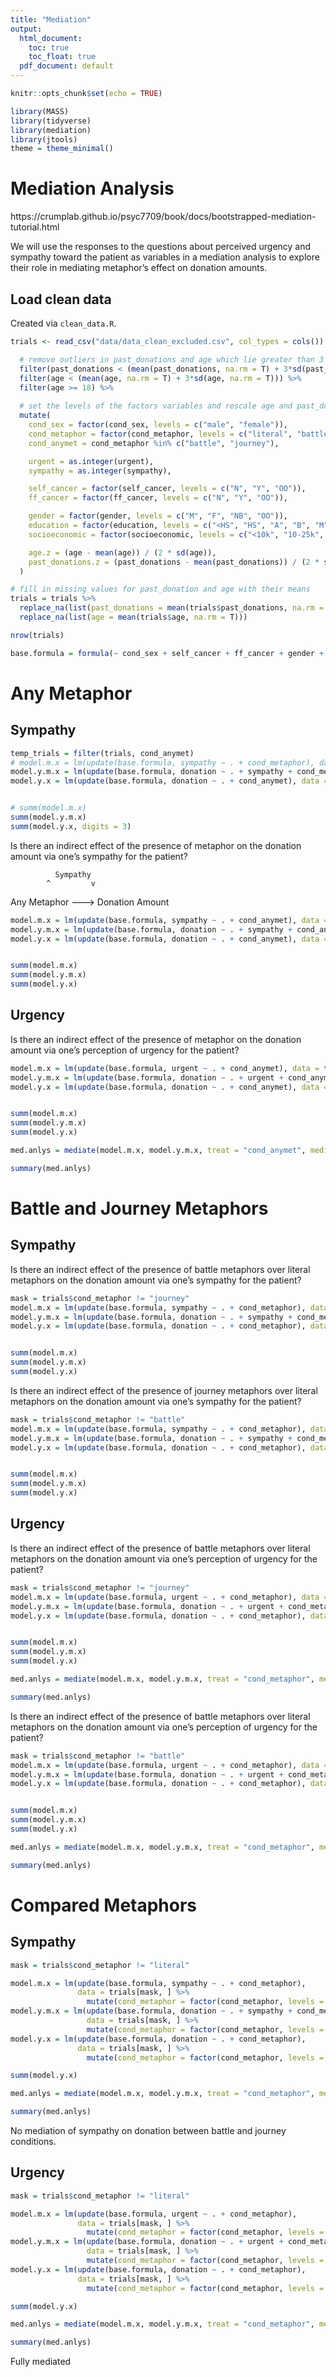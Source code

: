 ```yaml
---
title: "Mediation"
output:
  html_document:
    toc: true
    toc_float: true
  pdf_document: default
---
```


```r
knitr::opts_chunk$set(echo = TRUE)
```

```r
library(MASS)
library(tidyverse)
library(mediation)
library(jtools)
theme = theme_minimal()
```

# Mediation Analysis

https://crumplab.github.io/psyc7709/book/docs/bootstrapped-mediation-tutorial.html

We will use the responses to the questions about perceived urgency and sympathy toward the patient as variables in a mediation analysis to explore their role in mediating metaphor's effect on donation amounts.

## Load clean data

Created via `clean_data.R`.

```r
trials <- read_csv("data/data_clean_excluded.csv", col_types = cols()) %>%

  # remove outliers in past_donations and age which lie greater than 3 SDs away
  filter(past_donations < (mean(past_donations, na.rm = T) + 3*sd(past_donations, na.rm = T))) %>%
  filter(age < (mean(age, na.rm = T) + 3*sd(age, na.rm = T))) %>%
  filter(age >= 18) %>%
  
  # set the levels of the factors variables and rescale age and past_donations
  mutate(
    cond_sex = factor(cond_sex, levels = c("male", "female")),
    cond_metaphor = factor(cond_metaphor, levels = c("literal", "battle", "journey")),
    cond_anymet = cond_metaphor %in% c("battle", "journey"),

    urgent = as.integer(urgent),
    sympathy = as.integer(sympathy),

    self_cancer = factor(self_cancer, levels = c("N", "Y", "OO")),
    ff_cancer = factor(ff_cancer, levels = c("N", "Y", "OO")),

    gender = factor(gender, levels = c("M", "F", "NB", "OO")),
    education = factor(education, levels = c("<HS", "HS", "A", "B", "M", "P", "D", "OO")),
    socioeconomic = factor(socioeconomic, levels = c("<10k", "10-25k", "25-50k", "50-75k", "75-100k", "100-150k", ">150k", "OO")),

    age.z = (age - mean(age)) / (2 * sd(age)),
    past_donations.z = (past_donations - mean(past_donations)) / (2 * sd(past_donations)),
  )

# fill in missing values for past_donation and age with their means
trials = trials %>% 
  replace_na(list(past_donations = mean(trials$past_donations, na.rm = T))) %>%
  replace_na(list(age = mean(trials$age, na.rm = T)))

nrow(trials)
```

```r
base.formula = formula(~ cond_sex + self_cancer + ff_cancer + gender + education + socioeconomic + past_donations.z + age.z)
```

# Any Metaphor

## Sympathy

```r
temp_trials = filter(trials, cond_anymet)
# model.m.x = lm(update(base.formula, sympathy ~ . + cond_metaphor), data = temp_trials)
model.y.m.x = lm(update(base.formula, donation ~ . + sympathy + cond_metaphor), data = temp_trials)
model.y.x = lm(update(base.formula, donation ~ . + cond_anymet), data = trials)


# summ(model.m.x)
summ(model.y.m.x)
summ(model.y.x, digits = 3)
```

Is there an indirect effect of the presence of metaphor on the donation amount via one's sympathy for the patient?

              Sympathy
            ^         v
Any Metaphor --------> Donation Amount

```r
model.m.x = lm(update(base.formula, sympathy ~ . + cond_anymet), data = trials)
model.y.m.x = lm(update(base.formula, donation ~ . + sympathy + cond_anymet), data = trials)
model.y.x = lm(update(base.formula, donation ~ . + cond_anymet), data = trials)


summ(model.m.x)
summ(model.y.m.x)
summ(model.y.x)
```

<!-- X does not predict Y, although we have reason to believe it might. X does not predict M. Given Y ~ M + X, X does not predict Y. Therefore, mediation analysis does not apply here. -->

## Urgency

Is there an indirect effect of the presence of metaphor on the donation amount via one's perception of urgency for the patient?

```r
model.m.x = lm(update(base.formula, urgent ~ . + cond_anymet), data = trials)
model.y.m.x = lm(update(base.formula, donation ~ . + urgent + cond_anymet), data = trials)
model.y.x = lm(update(base.formula, donation ~ . + cond_anymet), data = trials)


summ(model.m.x)
summ(model.y.m.x)
summ(model.y.x)
```

<!-- X does not predict Y, although we have reason to believe it might. X does, however, predict M. Given Y ~ M + X, X does not predict Y, although the effect is slightly less. We attempt mediation analysis. -->


```r
med.anlys = mediate(model.m.x, model.y.m.x, treat = "cond_anymet", mediator = "urgent", boot = T, boot.ci.type = "bca")

summary(med.anlys)
```

<!-- Urgency is a partial mediator of donation given the *any metaphor* condition. -->

# Battle and Journey Metaphors

## Sympathy

Is there an indirect effect of the presence of battle metaphors over literal metaphors on the donation amount via one's sympathy for the patient?

```r
mask = trials$cond_metaphor != "journey"
model.m.x = lm(update(base.formula, sympathy ~ . + cond_metaphor), data = trials[mask, ])
model.y.m.x = lm(update(base.formula, donation ~ . + sympathy + cond_metaphor), data = trials[mask, ])
model.y.x = lm(update(base.formula, donation ~ . + cond_metaphor), data = trials[mask, ])


summ(model.m.x)
summ(model.y.m.x)
summ(model.y.x)
```

Is there an indirect effect of the presence of journey metaphors over literal metaphors on the donation amount via one's sympathy for the patient?

```r
mask = trials$cond_metaphor != "battle"
model.m.x = lm(update(base.formula, sympathy ~ . + cond_metaphor), data = trials[mask, ])
model.y.m.x = lm(update(base.formula, donation ~ . + sympathy + cond_metaphor), data = trials[mask, ])
model.y.x = lm(update(base.formula, donation ~ . + cond_metaphor), data = trials[mask, ])


summ(model.m.x)
summ(model.y.m.x)
summ(model.y.x)
```

## Urgency

Is there an indirect effect of the presence of battle metaphors over literal metaphors on the donation amount via one's perception of urgency for the patient?

```r
mask = trials$cond_metaphor != "journey"
model.m.x = lm(update(base.formula, urgent ~ . + cond_metaphor), data = trials[mask, ])
model.y.m.x = lm(update(base.formula, donation ~ . + urgent + cond_metaphor), data = trials[mask, ])
model.y.x = lm(update(base.formula, donation ~ . + cond_metaphor), data = trials[mask, ])


summ(model.m.x)
summ(model.y.m.x)
summ(model.y.x)
```

```r
med.anlys = mediate(model.m.x, model.y.m.x, treat = "cond_metaphor", mediator = "urgent", boot = T, boot.ci.type = "bca")

summary(med.anlys)
```

Is there an indirect effect of the presence of battle metaphors over literal metaphors on the donation amount via one's perception of urgency for the patient?

```r
mask = trials$cond_metaphor != "battle"
model.m.x = lm(update(base.formula, urgent ~ . + cond_metaphor), data = trials[mask, ])
model.y.m.x = lm(update(base.formula, donation ~ . + urgent + cond_metaphor), data = trials[mask, ])
model.y.x = lm(update(base.formula, donation ~ . + cond_metaphor), data = trials[mask, ])


summ(model.m.x)
summ(model.y.m.x)
summ(model.y.x)
```

<!-- X does not mediate Y, however we have reason to believe it might. X (battle) does predict M, however X (journey) doesn't. The effect of X on Y is less with M included. We test the mediation M of X (battle). -->

```r
med.anlys = mediate(model.m.x, model.y.m.x, treat = "cond_metaphor", mediator = "urgent", boot = T, boot.ci.type = "bca")

summary(med.anlys)
```

<!-- Donation amounts are mediated by the urgent variable given the battle metaphor condition. -->

# Compared Metaphors

## Sympathy

```r
mask = trials$cond_metaphor != "literal"

model.m.x = lm(update(base.formula, sympathy ~ . + cond_metaphor), 
               data = trials[mask, ] %>%
                 mutate(cond_metaphor = factor(cond_metaphor, levels = c("journey", "battle"))))
model.y.m.x = lm(update(base.formula, donation ~ . + sympathy + cond_metaphor), 
                 data = trials[mask, ] %>%
                 mutate(cond_metaphor = factor(cond_metaphor, levels = c("journey", "battle"))))
model.y.x = lm(update(base.formula, donation ~ . + cond_metaphor), 
               data = trials[mask, ] %>%
                 mutate(cond_metaphor = factor(cond_metaphor, levels = c("journey", "battle"))))

summ(model.y.x)
```

```r
med.anlys = mediate(model.m.x, model.y.m.x, treat = "cond_metaphor", mediator = "sympathy", boot = T, boot.ci.type = "bca")

summary(med.anlys)
```

No mediation of sympathy on donation between battle and journey conditions.

## Urgency

```r
mask = trials$cond_metaphor != "literal"

model.m.x = lm(update(base.formula, urgent ~ . + cond_metaphor), 
               data = trials[mask, ] %>%
                 mutate(cond_metaphor = factor(cond_metaphor, levels = c("journey", "battle"))))
model.y.m.x = lm(update(base.formula, donation ~ . + urgent + cond_metaphor), 
                 data = trials[mask, ] %>%
                 mutate(cond_metaphor = factor(cond_metaphor, levels = c("journey", "battle"))))
model.y.x = lm(update(base.formula, donation ~ . + cond_metaphor), 
               data = trials[mask, ] %>%
                 mutate(cond_metaphor = factor(cond_metaphor, levels = c("journey", "battle"))))

summ(model.y.x)
```

```r
med.anlys = mediate(model.m.x, model.y.m.x, treat = "cond_metaphor", mediator = "urgent", boot = T, boot.ci.type = "bca")

summary(med.anlys)
```

Fully mediated

